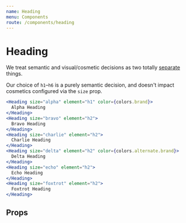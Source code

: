 ```yaml
---
name: Heading
menu: Components
route: /components/heading
---
```



# Heading

We treat semantic and visual/cosmetic decisions as two totally [separate](https://csswizardry.com/2016/02/managing-typography-on-large-apps/) things.

Our choice of `h1`–`h6` is a purely semantic decision, and doesn't impact cosmetics configured via the `size` prop.

```jsx react-live
<Heading size="alpha" element="h1" color={colors.brand}>
  Alpha Heading
</Heading>
<Heading size="bravo" element="h2">
  Bravo Heading
</Heading>
<Heading size="charlie" element="h2">
  Charlie Heading
</Heading>
<Heading size="delta" element="h2" color={colors.alternate.brand}>
  Delta Heading
</Heading>
<Heading size="echo" element="h2">
  Echo Heading
</Heading>
<Heading size="foxtrot" element="h2">
  Foxtrot Heading
</Heading>
```

## Props

<PropsTable of={Heading} />
